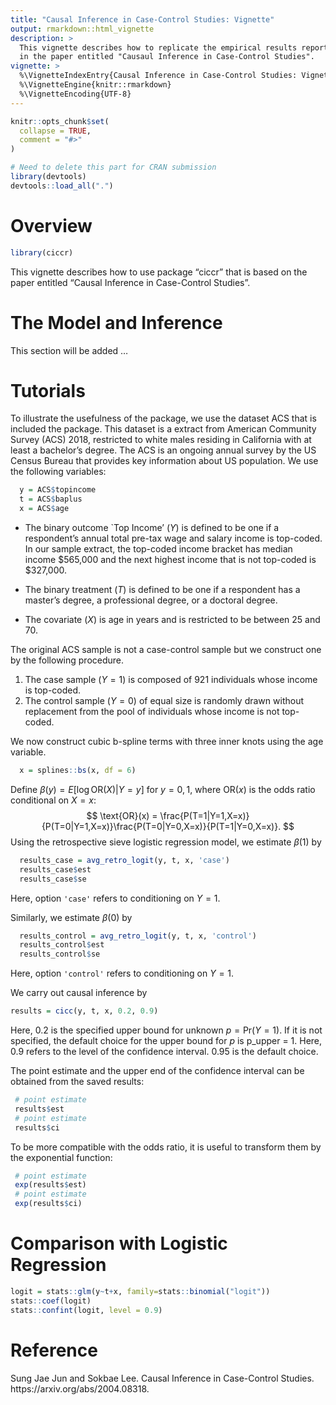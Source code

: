 ```yaml
---
title: "Causal Inference in Case-Control Studies: Vignette"
output: rmarkdown::html_vignette
description: >
  This vignette describes how to replicate the empirical results reported
  in the paper entitled "Causaul Inference in Case-Control Studies".
vignette: >
  %\VignetteIndexEntry{Causal Inference in Case-Control Studies: Vignette}
  %\VignetteEngine{knitr::rmarkdown}
  %\VignetteEncoding{UTF-8}
---
```


```r
knitr::opts_chunk$set(
  collapse = TRUE,
  comment = "#>"
)
```

```r
# Need to delete this part for CRAN submission
library(devtools)
devtools::load_all(".")
```

# Overview

```r
library(ciccr)
```

This vignette describes how to use package "ciccr" that is based on the paper entitled  "Causal Inference in Case-Control Studies".

# The Model and Inference 

This section will be added ...

# Tutorials

To illustrate the usefulness of the package, we use the dataset ACS that is included the package. This dataset is a extract from American Community Survey (ACS) 2018, restricted to white males residing in California with at least a bachelor's degree. The ACS is an ongoing annual survey by the US Census Bureau that provides key information about US population. We use the following variables:  

```r
  y = ACS$topincome
  t = ACS$baplus
  x = ACS$age
```

- The binary outcome `Top Income' ($Y$) is defined to be one if a respondent's annual total pre-tax wage and salary income is top-coded. In our sample extract, the top-coded income bracket has median income $565,000 and the next highest income that is not top-coded is $327,000.   

- The binary treatment ($T$) is defined to be one if a respondent has a master's degree, a professional degree, or  a doctoral degree.

- The covariate ($X$) is age in years and is restricted to be between 25 and 70.

The original ACS sample is not a case-control sample but we construct one by the following procedure. 

1. The case sample $(Y=1)$ is composed of 921 individuals whose income is top-coded.
2. The control sample $(Y=0)$ of equal size is randomly drawn without replacement from the pool of individuals whose income is not top-coded. 

We now construct cubic b-spline terms with three inner knots using the age variable.

```r
  x = splines::bs(x, df = 6)
```
 
Define $\beta(y) = E [\log \text{OR}(X) | Y = y]$ for $y = 0,1$, where $\text{OR}(x)$ is the odds ratio conditional on $X=x$:
$$
\text{OR}(x) = \frac{P(T=1|Y=1,X=x)}{P(T=0|Y=1,X=x)}\frac{P(T=0|Y=0,X=x)}{P(T=1|Y=0,X=x)}.
$$
Using the retrospective sieve logistic regression model, we estimate $\beta(1)$ by

```r
  results_case = avg_retro_logit(y, t, x, 'case')
  results_case$est
  results_case$se
```

Here, option `'case'` refers to conditioning on $Y=1$. 

Similarly, we estimate $\beta(0)$ by

```r
  results_control = avg_retro_logit(y, t, x, 'control')
  results_control$est
  results_control$se
```

Here, option `'control'` refers to conditioning on $Y=1$. 

We carry out causal inference by

```r
results = cicc(y, t, x, 0.2, 0.9)
```

Here, 0.2 is the specified upper bound for unknown $p = \text{Pr}(Y=1)$. If it is not specified, the default choice for the upper bound for $p$ is p_upper = 1.
Here, 0.9 refers to the level of the confidence interval. 0.95 is the default choice. 

The point estimate and the upper end of the confidence interval can be obtained from the saved results: 

```r
 # point estimate
 results$est
 # point estimate
 results$ci
```

To be more compatible with the odds ratio, it is useful to transform them by the exponential function:
```r
 # point estimate
 exp(results$est)
 # point estimate
 exp(results$ci)
```

# Comparison with Logistic Regression

```r
logit = stats::glm(y~t+x, family=stats::binomial("logit"))
stats::coef(logit)
stats::confint(logit, level = 0.9)
```


# Reference

Sung Jae Jun and Sokbae Lee. Causal Inference in Case-Control Studies. 
https://arxiv.org/abs/2004.08318.

